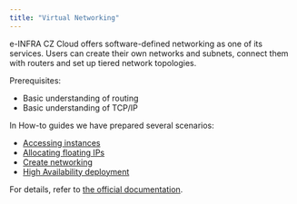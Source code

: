 ```yaml
---
title: "Virtual Networking"
---
```

e-INFRA CZ Cloud offers software-defined networking as one of its services. Users can create their own
networks and subnets, connect them with routers and set up tiered network topologies.

Prerequisites:

* Basic understanding of routing
* Basic understanding of TCP/IP

In How-to guides we have prepared several scenarios:

- [Accessing instances](../how-to-guides/accessing-instances)
- [Allocating floating IPs](../how-to-guides/managing-floating-ips)
- [Create networking](../how-to-guides/create-networking)
- [High Availability deployment](../how-to-guides/high-availability-deployment)

For details, refer to [the official documentation](https://docs.openstack.org/horizon/train/user/create-networks.html).
